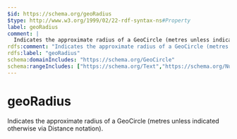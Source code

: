 ```yaml
---
$id: https://schema.org/geoRadius
$type: http://www.w3.org/1999/02/22-rdf-syntax-ns#Property
label: geoRadius
comment: |
  Indicates the approximate radius of a GeoCircle (metres unless indicated otherwise via Distance notation).
rdfs:comment: "Indicates the approximate radius of a GeoCircle (metres unless indicated otherwise via Distance notation)."
rdfs:label: "geoRadius"
schema:domainIncludes: "https://schema.org/GeoCircle"
schema:rangeIncludes: ["https://schema.org/Text","https://schema.org/Number","https://schema.org/Distance"]
---
```


# geoRadius

Indicates the approximate radius of a GeoCircle (metres unless indicated otherwise via Distance notation).

